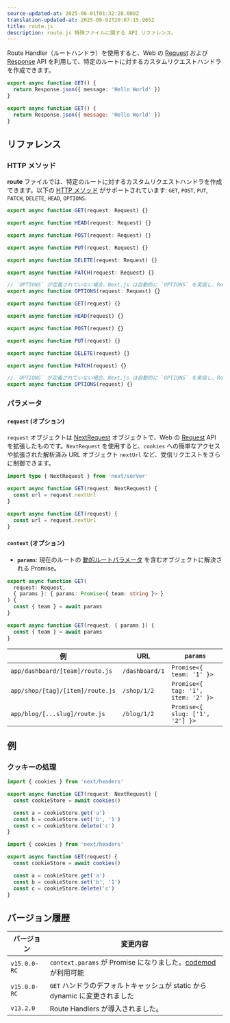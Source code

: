 ```yaml
---
source-updated-at: 2025-06-01T01:32:20.000Z
translation-updated-at: 2025-06-02T20:07:15.965Z
title: route.js
description: route.js 特殊ファイルに関する API リファレンス。
---
```


Route Handler（ルートハンドラ）を使用すると、Web の [Request](https://developer.mozilla.org/docs/Web/API/Request) および [Response](https://developer.mozilla.org/docs/Web/API/Response) API を利用して、特定のルートに対するカスタムリクエストハンドラを作成できます。

```ts filename="route.ts" switcher
export async function GET() {
  return Response.json({ message: 'Hello World' })
}
```

```js filename="route.js" switcher
export async function GET() {
  return Response.json({ message: 'Hello World' })
}
```

## リファレンス

### HTTP メソッド

**route** ファイルでは、特定のルートに対するカスタムリクエストハンドラを作成できます。以下の [HTTP メソッド](https://developer.mozilla.org/docs/Web/HTTP/Methods) がサポートされています: `GET`, `POST`, `PUT`, `PATCH`, `DELETE`, `HEAD`, `OPTIONS`.

```ts filename="route.ts" switcher
export async function GET(request: Request) {}

export async function HEAD(request: Request) {}

export async function POST(request: Request) {}

export async function PUT(request: Request) {}

export async function DELETE(request: Request) {}

export async function PATCH(request: Request) {}

// `OPTIONS` が定義されていない場合、Next.js は自動的に `OPTIONS` を実装し、Route Handler で定義されている他のメソッドに応じて適切な Response `Allow` ヘッダーを設定します。
export async function OPTIONS(request: Request) {}
```

```js filename="route.js" switcher
export async function GET(request) {}

export async function HEAD(request) {}

export async function POST(request) {}

export async function PUT(request) {}

export async function DELETE(request) {}

export async function PATCH(request) {}

// `OPTIONS` が定義されていない場合、Next.js は自動的に `OPTIONS` を実装し、Route Handler で定義されている他のメソッドに応じて適切な Response `Allow` ヘッダーを設定します。
export async function OPTIONS(request) {}
```

### パラメータ

#### `request` (オプション)

`request` オブジェクトは [NextRequest](/docs/app/api-reference/functions/next-request) オブジェクトで、Web の [Request](https://developer.mozilla.org/docs/Web/API/Request) API を拡張したものです。`NextRequest` を使用すると、`cookies` への簡単なアクセスや拡張された解析済み URL オブジェクト `nextUrl` など、受信リクエストをさらに制御できます。

```ts filename="route.ts" switcher
import type { NextRequest } from 'next/server'

export async function GET(request: NextRequest) {
  const url = request.nextUrl
}
```

```js filename="route.js" switcher
export async function GET(request) {
  const url = request.nextUrl
}
```

#### `context` (オプション)

- **`params`**: 現在のルートの [動的ルートパラメータ](/docs/app/api-reference/file-conventions/dynamic-routes) を含むオブジェクトに解決される Promise。

```ts filename="app/dashboard/[team]/route.ts" switcher
export async function GET(
  request: Request,
  { params }: { params: Promise<{ team: string }> }
) {
  const { team } = await params
}
```

```js filename="app/dashboard/[team]/route.js" switcher
export async function GET(request, { params }) {
  const { team } = await params
}
```

| 例                                | URL            | `params`                           |
| --------------------------------- | -------------- | ---------------------------------- |
| `app/dashboard/[team]/route.js`   | `/dashboard/1` | `Promise<{ team: '1' }>`           |
| `app/shop/[tag]/[item]/route.js`  | `/shop/1/2`    | `Promise<{ tag: '1', item: '2' }>` |
| `app/blog/[...slug]/route.js`     | `/blog/1/2`    | `Promise<{ slug: ['1', '2'] }>`    |

## 例

### クッキーの処理

```ts filename="route.ts" switcher
import { cookies } from 'next/headers'

export async function GET(request: NextRequest) {
  const cookieStore = await cookies()

  const a = cookieStore.get('a')
  const b = cookieStore.set('b', '1')
  const c = cookieStore.delete('c')
}
```

```js filename="route.js" switcher
import { cookies } from 'next/headers'

export async function GET(request) {
  const cookieStore = await cookies()

  const a = cookieStore.get('a')
  const b = cookieStore.set('b', '1')
  const c = cookieStore.delete('c')
}
```

## バージョン履歴

| バージョン       | 変更内容                                                                                              |
| ---------------- | ---------------------------------------------------------------------------------------------------- |
| `v15.0.0-RC`     | `context.params` が Promise になりました。[codemod](/docs/app/guides/upgrading/codemods#150) が利用可能 |
| `v15.0.0-RC`     | `GET` ハンドラのデフォルトキャッシュが static から dynamic に変更されました                          |
| `v13.2.0`        | Route Handlers が導入されました。                                                                     |